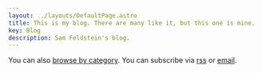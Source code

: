 ```yaml
---
layout: ../layouts/DefaultPage.astro
title: This is my blog. There are many like it, but this one is mine.
key: Blog
description: Sam Feldstein's blog.
---
```



You can also [browse by category](/blog/tags/). You can subscribe via [rss](/feed.xml) or [email](https://samfeldstein.substack.com).

<Blog collectionName="blog" sort="date" />
